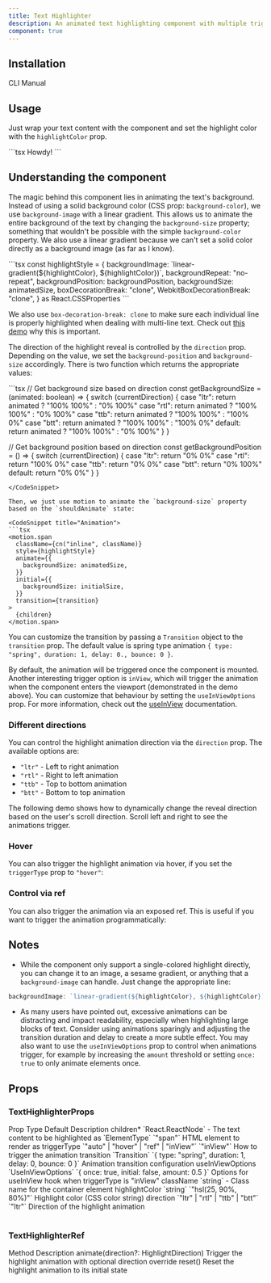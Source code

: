 ```yaml
---
title: Text Highlighter
description: An animated text highlighting component with multiple trigger modes and directional animations.
component: true
---
```


<ComponentPreview name="text-highlighter-demo" />

## Installation

<Tabs defaultValue="cli">

<TabsList>
  <TabsTrigger value="cli">CLI</TabsTrigger>
  <TabsTrigger value="manual">Manual</TabsTrigger>
</TabsList>
<TabsContent value="cli">

<InstallTabs
  command='shadcn@latest add "https://fancycomponents.dev/r/text-highlighter.json"'
  npx
/>

</TabsContent>  
<TabsContent value="manual">

<ComponentSource name="text-highlighter" />

</TabsContent>
</Tabs>

## Usage

Just wrap your text content with the component and set the highlight color with the `highlightColor` prop.

<CodeSnippet title="Usage example">
  ```tsx
  <TextHighlighter highlightColor="hsl(25, 90%, 80%)">Howdy!</TextHighlighter>
  ```
</CodeSnippet>

## Understanding the component

The magic behind this component lies in animating the text's background. Instead of using a solid background color (CSS prop: `background-color`), we use `background-image` with a linear gradient. This allows us to animate the entire background of the text by changing the `background-size` property; something that wouldn't be possible with the simple `background-color` property. We also use a linear gradient because we can't set a solid color directly as a background image (as far as I know).

<CodeSnippet title="Highlighter style">
```tsx
const highlightStyle = {
  backgroundImage: `linear-gradient(${highlightColor}, ${highlightColor})`,
  backgroundRepeat: "no-repeat",
  backgroundPosition: backgroundPosition,
  backgroundSize: animatedSize,
  boxDecorationBreak: "clone",
  WebkitBoxDecorationBreak: "clone",
} as React.CSSProperties
```
</CodeSnippet>

We also use `box-decoration-break: clone` to make sure each individual line is properly highlighted when dealing with multi-line text. Check out [this demo](https://developer.mozilla.org/en-US/docs/Web/CSS/box-decoration-break) why this is important.

The direction of the highlight reveal is controlled by the `direction` prop. Depending on the value, we set the `background-position` and `background-size` accordingly. There is two function which returns the appropriate values:

<CodeSnippet title="Get animation values by direction">
```tsx
// Get background size based on direction
const getBackgroundSize = (animated: boolean) => {
  switch (currentDirection) {
    case "ltr":
      return animated ? "100% 100%" : "0% 100%"
    case "rtl":
      return animated ? "100% 100%" : "0% 100%"
    case "ttb":
      return animated ? "100% 100%" : "100% 0%"
    case "btt":
      return animated ? "100% 100%" : "100% 0%"
    default:
      return animated ? "100% 100%" : "0% 100%"
  }
}

// Get background position based on direction
const getBackgroundPosition = () => {
switch (currentDirection) {
case "ltr":
return "0% 0%"
case "rtl":
return "100% 0%"
case "ttb":
return "0% 0%"
case "btt":
return "0% 100%"
default:
return "0% 0%"
}
}

````
</CodeSnippet>

Then, we just use motion to animate the `background-size` property based on the `shouldAnimate` state:

<CodeSnippet title="Animation">
```tsx
<motion.span
  className={cn("inline", className)}
  style={highlightStyle}
  animate={{
    backgroundSize: animatedSize,
  }}
  initial={{
    backgroundSize: initialSize,
  }}
  transition={transition}
>
  {children}
</motion.span>
````

</CodeSnippet>

You can customize the transition by passing a `Transition` object to the `transition` prop. The default value is spring type animation `{ type: "spring", duration: 1, delay: 0., bounce: 0 }`.

By default, the animation will be triggered once the component is mounted. Another interesting trigger option is `inView`, which will trigger the animation when the component enters the viewport (demonstrated in the demo above). You can customize that behaviour by setting the `useInViewOptions` prop. For more information, check out the [useInView](https://www.react-spring.io/docs/hooks/use-in-view) documentation.

### Different directions

You can control the highlight animation direction via the `direction` prop. The available options are:

- `"ltr"` - Left to right animation
- `"rtl"` - Right to left animation
- `"ttb"` - Top to bottom animation
- `"btt"` - Bottom to top animation

The following demo shows how to dynamically change the reveal direction based on the user's scroll direction. Scroll left and right to see the animations trigger.

<ComponentPreview name="text-highlighter-scroll-demo" />

### Hover

You can also trigger the highlight animation via hover, if you set the `triggerType` prop to `"hover"`:

<ComponentPreview name="text-highlighter-hover-demo" />

### Control via ref

You can also trigger the animation via an exposed ref. This is useful if you want to trigger the animation programmatically:

<ComponentPreview name="text-highlighter-ref-demo" />

## Notes

- While the component only support a single-colored highlight directly, you can change it to an image, a sesame gradient, or anything that a `background-image` can handle. Just change the appropriate line:
  <CodeSnippet title="Fancier highlight color">

```ts
backgroundImage: `linear-gradient(${highlightColor}, ${highlightColor})`,   // change this to make it fancier
```

</CodeSnippet>

- As many users have pointed out, excessive animations can be distracting and impact readability, especially when highlighting large blocks of text. Consider using animations sparingly and adjusting the transition duration and delay to create a more subtle effect. You may also want to use the `useInViewOptions` prop to control when animations trigger, for example by increasing the `amount` threshold or setting `once: true` to only animate elements once.

## Props

### TextHighlighterProps

<Table>
  <TableHeader>
    <TableRow>
      <TableHead>Prop</TableHead>
      <TableHead>Type</TableHead>
      <TableHead>Default</TableHead>
      <TableHead>Description</TableHead>
    </TableRow>
  </TableHeader>
  <TableBody>
    <TableRow>
      <TableCell>children<span className="text-red-500">*</span></TableCell>
      <TableCell>`React.ReactNode`</TableCell>
      <TableCell>-</TableCell>
      <TableCell>The text content to be highlighted</TableCell>
    </TableRow>
    <TableRow>
      <TableCell>as</TableCell>
      <TableCell>`ElementType`</TableCell>
      <TableCell>`"span"`</TableCell>
      <TableCell>HTML element to render as</TableCell>
    </TableRow>
    <TableRow>
      <TableCell>triggerType</TableCell>
      <TableCell>`"auto" | "hover" | "ref" | "inView"`</TableCell>
      <TableCell>`"inView"`</TableCell>
      <TableCell>How to trigger the animation</TableCell>
    </TableRow>
    <TableRow>
      <TableCell>transition</TableCell>
      <TableCell>`Transition`</TableCell>
      <TableCell>`{ type: "spring", duration: 1, delay: 0, bounce: 0 }`</TableCell>
      <TableCell>Animation transition configuration</TableCell>
    </TableRow>
    <TableRow>
      <TableCell>useInViewOptions</TableCell>
      <TableCell>`UseInViewOptions`</TableCell>
      <TableCell>`{ once: true, initial: false, amount: 0.5 }`</TableCell>
      <TableCell>Options for useInView hook when triggerType is "inView"</TableCell>
    </TableRow>
    <TableRow>
      <TableCell>className</TableCell>
      <TableCell>`string`</TableCell>
      <TableCell>-</TableCell>
      <TableCell>Class name for the container element</TableCell>
    </TableRow>
    <TableRow>
      <TableCell>highlightColor</TableCell>
      <TableCell>`string`</TableCell>
      <TableCell>`"hsl(25, 90%, 80%)"`</TableCell>
      <TableCell>Highlight color (CSS color string)</TableCell>
    </TableRow>
    <TableRow>
      <TableCell>direction</TableCell>
      <TableCell>`"ltr" | "rtl" | "ttb" | "btt"`</TableCell>
      <TableCell>`"ltr"`</TableCell>
      <TableCell>Direction of the highlight animation</TableCell>
    </TableRow>
  </TableBody>
</Table>

### TextHighlighterRef

<Table>
  <TableHeader>
    <TableRow>
      <TableHead>Method</TableHead>
      <TableHead>Description</TableHead>
    </TableRow>
  </TableHeader>
  <TableBody>
    <TableRow>
      <TableCell>animate(direction?: HighlightDirection)</TableCell>
      <TableCell>
        Trigger the highlight animation with optional direction override
      </TableCell>
    </TableRow>
    <TableRow>
      <TableCell>reset()</TableCell>
      <TableCell>Reset the highlight animation to its initial state</TableCell>
    </TableRow>
  </TableBody>
</Table>
